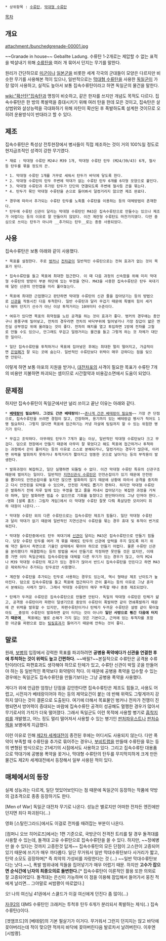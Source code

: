  * 상위항목 : [[수류탄]], [[막대형 수류탄]]

[[목차]]

== 개요 ==
attachment:/bunchedgrenade-00001.jpg

~~Granade in house~~ Geballte Ladung. 수류탄 1-2개로는 제압할 수 없는 표적을 박살내기 위해 [[수류탄]]을 여러 개 묶어서 던지는 무기를 말한다.

원리가 간단하므로 [[미군]]이나 [[일본군]]을 비롯한 세계 각국의 군대들이 모양은 다르지만 비슷한 무기를 사용해본 적이 있으나, 일반적으로는 [[막대형 수류탄]]을 사용한 [[독일군]]이 가장 많이 사용하고, 실적도 높아서 보통 집속수류탄이라고 하면 독일군의 물건을 말한다.

[[wiki:"확산탄"집속탄]]과 명칭이 비슷하고, 같은 한자를 쓰지만 개념도 목적도 다르다. 집속수류탄은 한 방의 폭발력을 증대시키기 위해 여러 탄을 한데 모은 것이고, 집속탄은 살상범위와 살상능력을 극대화하기 위해 자탄이 확산된 후 폭발하도록 설계한 것이므로 오히려 운용방식이 반대라고 할 수 있다.

== 제조 ==
집속수류탄은 특성상 전투현장에서 병사들이 직접 제조하는 것이 거의 100%일 정도로 현지급조적인 성격이 강한 무기였다.

 * 재료 : 막대형 수류탄 M24나 M39 1개, 막대형 수류탄 탄두 (M24/39/43) 6개, 철사등 탄두를 묶을 정도의 끈.

 * 1. 막대형 수류탄 1개를 거꾸로 세워서 탄두가 바닥에 닿도록 한다.
 * 2. 막대형 수류탄의 탄두 주변에 막대가 없는 수류탄 탄두 6개를 6각형 모양으로 붙인다.
 * 3. 막대형 수류탄과 추가된 탄두가 단단히 연결되도록 주변에 철사등 끈을 묶는다.
 * 4. 탄두가 묶인 막대형 수류탄을 손으로 들어봐서 덜컹거리지 않으면 제조 완료다.

 * 경우에 따라서 추가되는 수류탄 탄두를 노획품 수류탄을 이용하는 등의 대체방법이 존재한다.
 * 탄두에 수류탄 신관이 달리는 막대형 수류탄인 M43은 집속수류탄으로 만들수는 있으나 제조가 어렵다는 등의 이유로 잘 만들어지 않았다. 이건 계란형 수류탄도 마찬가지였다. 다만 중심으로 쓰이는 탄두가 아니라 __추가되는 탄두__로는 종종 사용되었다.

== 사용 ==
집속수류탄은 보통 아래와 같이 사용했다.

 * 목표를 설정한다. 주로 [[벙커]]나 [[전차]]같이 일반적인 수류탄으로는 전혀 효과가 없는 것이 목표가 된다.

 * 집속수류탄을 들고 목표에 최대한 접근한다. 이 때 다음 과정의 신속함을 위해 미리 막대형 수류탄의 방망이 부분 하단에 있는 뚜껑을 연다. M43을 사용한 집속수류탄은 탄두 꼭대기에 달린 신관의 안전캡을 미리 풀어놓는다.

 * 목표에 최대한 근접했다고 판단하면 막대형 수류탄의 신관 줄을 잡아당기는 등의 방법으로 [[신관]]을 작동시킨 다음 투척한다. 일반 수류탄과 달리 무겁기 때문에 특별히 힘이 세거나 해머 던지기 선수가 아닌 이상 투척거리는 10여미터 수준이다.

 * 여유가 있다면 목표의 취약점을 노린 공격을 하는 것이 효과가 좋다. 벙커의 경우에는 총안구나 환풍구에 밀어넣고, 전차의 경우라면 전차의 바닥부위에 밀어넣거나 가장 장갑이 얇은 엔진실 상부장갑 위에 올려놓는 것이 좋다. 전차의 해치를 열고 투입하면 1방에 전차를 고철로 만들 수도 있으나, 안그래도 무겁고 덜컹거리는 물건을 들고 그렇게 하는 것 자체가 대단한 일이다.

 * 일단 집속수류탄을 투척하거나 목표에 집어넣은 후에는 최대한 멀리 떨어지고, 가급적이면 [[은엄폐]]가 잘 되는 곳에 숨는다. 일반적인 수류탄보다 위력이 매우 강하다는 점을 잊으면 안된다.

이렇게 하면 보통 야포의 지원을 받거나, [[대전차포]]의 사격이 필요한 목표가 수류탄 7개의 비용만 지불하면 파괴되는 셈이므로 시간절약과 비용감소면에서 도움이 되었다.

== 문제점 ==
하지만 집속수류탄이 독일군에서만 널리 쓰이고 끝난 이유는 아래와 같다.

 * '''[[베테랑]]이 필요하다. 그것도 간큰 베테랑이! '''~~[[둠(코믹스)|존나게 간큰 베테랑이 필요해]]~~ 가장 큰 단점으로, 집속수류탄을 쓰려면 경험이 많고, 건장하며, 용기까지 있는 베테랑급 병사가 적어도 1명 필요하다. 그렇지 않다면 목표에 접근하기는 커녕 자살에 팀킬까지 할 수 있는 위험한 병기가 된다.

 * 무겁고 조악하다. 아무래도 탄두가 7개가 붙는 이상, 일반적인 막대형 수류탄보다 크고 무겁다. 덤으로 현장에서 만들기 때문에 아무리 잘 묶었다고 해도 목표에 접근하거나 투척하는 과정에서 끈이 풀어지는 등의 이유로 스스로 분해되거나, 덜컹거리는 경우가 많은데, 이러면 위력을 발휘하지 못하거나 투척거리가 짧아지고 엉뚱한 곳으로 날아가는 등의 부작용이 발생한다.

 * 발화과정이 복잡하고, 일단 실행하면 되돌릴 수 없다. 이건 막대형 수류탄 특유의 신관구조때문에 벌어지는 일이다. 일반적인 [[지연신관식 수류탄]]은 안전손잡이가 있기 때문에 안전핀을 뽑더라도 안전손잡이를 놓지만 않으면 발화하지 않기 때문에 상황에 따라서 공격을 중지하고 다시 안전핀을 되박을 수 있으며, 안전핀 자체도 뽑기가 편하다. 하지만 막대형 수류탄은 발화하기 전에 자루 밑에 있는 뚜껑을 열고 줄을 꺼내서 잡아당기는 복잡한 과정을 거쳐야 하며, 일단 발화하면 멈출 수 없으므로 기회를 놓쳤다고 판단하더라도 그냥 던져야 한다.--영화 [셜록 홈즈: 그림자 게임]에서 이 막대형 수류탄 잘못 다뤄 폭살당한 모리어티 휘하 대원이 나온다.--

 * 막대형 수류탄 외의 다른 수류탄으로는 집속수류탄 제조가 힘들다. 일단 막대형 수류탄과 달리 막대가 없기 때문에 일반적인 지연신관식 수류탄을 묶는 경우 휴대 및 투척이 번거로워진다.

 * 막대형 수류탄중에서도 탄두 꼭대기에 [[신관]]이 달리는 M43은 집속수류탄으로 만들기 힘들다. 당장 수류탄 탄두를 여러 개 묶을 때에도 탄두의 신관에 압력을 주지 않도록 하기 위해 약간 들어서 측면으로 기울인 상태에서 묶어야 하므로 만들기 어렵다. 물론 수류탄 신관을 분리했다가 재결합하는 등의 방법을 써서 만들기로 작정하면 못만들 것은 없지만, 이때쯤 가면 이미 독일군에도 집속수류탄을 대체할 다른 무기가 있는 경우가 많고, 아직 M24나 M39 막대형 수류탄의 재고가 있는 경우가 많아서 반드시 집속수류탄을 만든다고 하면 M43은 제외하거나 추가되는 탄두로만 사용했다.

 * 계란형 수류탄을 추가되는 탄두로 사용하는 경우도 있는데, 역시 형태상 제조 난이도가 높아진다. 덤으로 집속수류탄을 들고 목표에 접근하다가 끈이 풀리는 등의 이유로 그냥 혼자서 분해되는 사례가 많다. 그래서 막대형 수류탄이 매우 부족할 때나 종종 제조되었다.

 * 탄체가 두꺼운 수류탄은 집속수류탄으로 만들면 안된다. 독일의 막대형 수류탄은 탄체가 얇고, 공격용 수류탄이라 파편이 덜생기므로 중앙의 수류탄이 폭발하면 같이 연쇄폭발하기 때문에 큰 위력을 발휘할 수 있지만, 파편수류탄이거나 탄체가 두꺼운 수류탄은 설령 같이 묶어놓아도 __중앙의 수류탄이 발화하면 같이 터지는 것이 아니라 '''일단 사방으로 튕긴 다음에 터지기 때문에'''__ 목표에는 별로 손해가 가지 않는 것은 기본이고, 근처에 있는 투척자를 포함한 아군을 파편으로 잡는 [[팀킬]]효과가 들어가기 때문에 안하는 것이 좋다.

== 말로 ==
원래, [[보병]]의 입장에서 강력한 목표를 파괴하려면 '''공병용 폭약에다가 신관을 연결한 후에 투척하는 것이 위력도 높고 간편하다.''' ~~배필?~~본질적으로 수류탄은 공격용 수류탄이라더도 파편효과도 생각해야 하므로 탄체가 있고, 수류탄 신관이 박힐 곳을 만들어야 하는 등 일반적인 폭약보다 화약량이 적다. 이 때문에 공병용 폭약을 입수할 수 있는 경우에는 독일군도 집속수류탄을 만들기보다는 그냥 공병용 폭약을 사용했다.

게다가 위에 언급한 엄청난 단점을 감안한다면 집속수류탄은 제조도 힘들고, 사용도 어렵고, 시전자가 베테랑이어야 하는 등의 제약요건이 붙는 데 반해 위력도 그렇게까지 강하지 않다는 것이 결론으로 도출된다. 여기에 더해서 목표물인 벙커나 전차가 전쟁이 진행되면서 방어력이 증대되는 바람에 집속수류탄 공격이 성공해도 멀쩡한 경우가 많아서 무기로서의 가치가 더욱 떨어졌다. 그래서 독일군도 이런 목적에 사용할 병기로 [[흡착지뢰]]를 개발했고, 어느 정도 멀리 떨어져서 사용할 수 있는 병기인 [[판처파우스트]]나 [[판처슈렉]]을 보병에게 지급했다.

이런 이유로 인해 [[제2차 세계대전]]이 종전된 후에는 어디서도 사용되지 않는다. 다만 폭약이 부족할 때 수류탄을 추가로 묶어주는 경우나, [[부비트랩]]을 만들때 수류탄을 묶는 등의 변형된 방식으로는 21세기의 시점에서도 사용하고 있다. 그리고 집속수류탄 대용품으로 막대기에 공병용 폭약을 꽂거나, 막대형 수류탄의 탄두를 무지막지하게 크게 만든 물건도 제2차 세계대전에서 등장해서 일부 사용된 적이 있다.

== 매체에서의 등장 ==
실제 성능과는 다르게, 일단 멋있어보인다는 점 때문에 독일군이 등장하는 작품에 약방의 감초격으로 종종 등장하기도 한다.

[Men of War] 독일군 대전차 무기로 나온다. 성능은 별로지만 어떠한 전차든 엔진에만 던지면 죄다 파괴된다(...)

영화 [스탈린그라드]에서도 이걸로 전차를 때려잡는 부분이 나온다.

[컴퍼니 오브 히어로즈]에서는 1편 기준으로, 국방군이 전격전 트리를 탈 경우 돌격대를 사용할 수 있는데, 돌격대 고유 수류탄으로 집속수류탄을 쓸 수 있다. 하지만, ~~정예병만 쓸 수 있다는 것까지 고증한것 답게~~ 집속수류탄의 모든 단점이 고스란이 고증되어있기 때문에 쓰기가 매우 까다롭다. 일단 무거워서 일반 막대수류탄보다 사거리가 짧고, 탄약 소모도 굉장하며[* 즉 최악의 가성비를 자랑한다는 것 (...) ~~일반 막대수류탄보다는 낫다.~~], 폭발 범위내에 적들을 집어넣기가 매우 어렵기 때문. 하지만 '''고수가 잡으면 순식간에 닌자의 최종오의로 돌변한다.'''[* 집속수류탄이 이론적인 활용 또한 의외로 잘 고증되어있다. 돌격대는 은신이 가능하며 이 점을 이용해 잠입해서 들어가서 뭉친 적에게 날리면... 그야말로 씨밤쾅이 따로없다.]

오! 나의 여신님 41권에서 스쿨드가 이걸 여신에게 던진다 좀 많이(...)

[[자쿠2]]의 대MS 수류탄인 크래커는 투척후 탄두 6개가 분리되서 폭발하는 제식(..) 집속수류탄()이다.

[겟앰프드]의 [베테랑]의 기본 필살기가 이거다. 무거워서 그런지 던지지는 않고 바닥에 꽂아버리는데 적이 맞으먄 적까지 바닥에 꽂아버린다음 발로차서 날려버린다. 이후엔 [시밤쾅].
